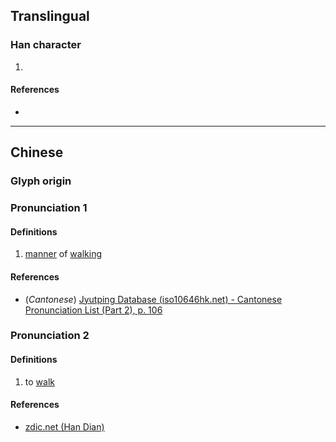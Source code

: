 {{character info/new}}
==Translingual==

===Han character===
{{Han char|rn=60|rad=彳|as=18|sn=21|four=|canj=HOBUG|ids=⿰彳瞿}}

# {{defn|Han|sort=彳18}}

====References====
* {{Han ref|kx=0372.210|dkj=10289|dj=0699.390|hdz=20851.190|uh=5FC2|ud=24514}}

----

==Chinese==
{{zh-forms}}

===Glyph origin===
{{Han etym}}

===Pronunciation 1===
{{zh-pron
|m=qú
|c=keoi4
|mc=y
|oc=y
|ma=
|cat=n
}}

====Definitions====
{{zh-hanzi}}

# {{lb|zh|archaic}} [[manner]] of [[walk]]ing

====References====
* (''Cantonese'') [http://www.iso10646hk.net/jp/document/download.jsp Jyutping Database (iso10646hk.net) - Cantonese Pronunciation List (Part 2), p. 106]

===Pronunciation 2===
{{zh-pron
|m=jù
|ma=
|cat=v
}}

====Definitions====
{{zh-hanzi}}

# to [[walk]]

====References====
* [http://www.zdic.net/z/19/js/5FC2.htm zdic.net (Han Dian)]